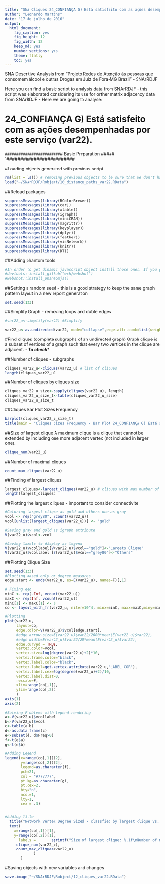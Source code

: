```yaml
---
title: "SNA Cliques 24_CONFIANÇA G) Está satisfeito com as ações desempenhadas por este serviço (var22)."
author: "Leonardo Martins"
date: "17 de julho de 2016"
output: 
  html_document: 
    fig_caption: yes
    fig_height: 12
    fig_width: 12
    keep_md: yes
    number_sections: yes
    theme: flatly
    toc: yes
---
```

SNA Descritive Analysis from "Projeto Redes de Atenção às pessoas que consomem álcool e outras Drogas em Juiz de Fora-MG   Brazil"  - SNArRDJF

Here you can find a basic script to analysis data from SNArRDJF - this script was elaborated considering its use for orther matrix adjacency data from SNArRDJF - Here we are going to analyse:

# 24_CONFIANÇA G) Está satisfeito com as ações desempenhadas por este serviço (var22).

`#########################
`# Basic Preparation #####
`#########################

#Loading objects generated with previous script 
```r
rm(list = ls()) # removing previous objects to be sure that we don't have objects conflicts name
load("~/SNArRDJF/Robject/10_distance_paths_var22.RData")
```
##Reload packages
```r
suppressMessages(library(RColorBrewer))
suppressMessages(library(car))
suppressMessages(library(xtable))
suppressMessages(library(igraph))
suppressMessages(library(miniCRAN))
suppressMessages(library(magrittr))
suppressMessages(library(keyplayer))
suppressMessages(library(dplyr))
suppressMessages(library(feather))
suppressMessages(library(visNetwork))
suppressMessages(library(knitr))
suppressMessages(library(DT))
```
##Adding phantom tools
```r
#In order to get dinamic javascript object install those ones. If you get problems installing go to Stackoverflow.com and type your error to discover what to do. In some cases the libraries need to be intalled in outside R libs.
#devtools::install_github("wch/webshot")
#webshot::install_phantomjs()
```
##Setting a random seed - this is a good strategy to keep the same graph pattern layout in a new report generation
```r
set.seed(123)
```

##Simplify Graph - removing loops and duble edges 
```r
#var22_u<-simplify(var22) #Simplify

var22_u<-as.undirected(var22, mode="collapse",edge.attr.comb=list(weight="mean","ignore"))
```

#Find cliques (complete subgraphs of an undirected graph)
Graph clique is a subset of vertices of a graph such that every two vertices in the clique are adjacent. - ***To check****

##Number of cliques - subgraphs
```r
cliques_var22_u<-cliques(var22_u) # list of cliques 
length(cliques_var22_u)
```
##Number of cliques by cliques size
```r
cliques_var22_u_size<-sapply(cliques(var22_u), length) 
cliques_var22_u_size_t<-table(cliques_var22_u_size)
cliques_var22_u_size_t
```

##Cliques Bar Plot Sizes Frequency
```r
barplot(cliques_var22_u_size_t)
title(main = "Cliques Sizes Frequency - Bar Plot 24_CONFIANÇA G) Está satisfeito com as ações desempenhadas por este serviço (var22).", font.main = 4)
```

##Size of largest clique 
A maximum clique is a clique that cannot be extended by including one more adjacent vertex (not included in larger one). 
```r
clique_num(var22_u)
```
##Number of maximal cliques
```r
count_max_cliques(var22_u)
```
##Finding of largest cliques
```r
largest_cliques<-largest_cliques(var22_u) # cliques with max number of nodes
length(largest_cliques)
```

##Plotting the largest cliques - important to consider connectivite 
```r
#Coloring largest clique as gold and others one as gray
vcol <- rep("grey80", vcount(var22_u))
vcol[unlist(largest_cliques(var22_u))] <- "gold"

#Saving gray and gold as igraph attribute
V(var22_u)$vcol<-vcol

#Saving labels to display as legend
V(var22_u)$vcollabel[V(var22_u)$vcol=="gold"]<-"Largets Clique"
V(var22_u)$vcollabel [V(var22_u)$vcol=="grey80"]<-"Others"
```
##Plotting Clique Size
```r
set.seed(123)
#Plotting based only on degree measures 
edge.start <- ends(var22_u, es=E(var22_u), names=F)[,1]

# Fixing ego
minC <- rep(-Inf, vcount(var22_u))
maxC <- rep(Inf, vcount(var22_u))
minC[1] <- maxC[1] <- 0
co <- layout_with_fr(var22_u, niter=10^4, minx=minC, maxx=maxC,miny=minC, maxy=maxC, weights=E(var22_u)$var22)

#Plotting
plot(var22_u, 
     layout=co,
     edge.color=V(var22_u)$vcol[edge.start],
     #edge.arrow.size=E(var22_u)$var22/2000*mean(E(var22_u)$var22),
     #edge.width=E(var22_u)$var22/20*mean(E(var22_u)$var22),
     edge.curved = TRUE,
     vertex.color=vcol,
     vertex.size=log(degree(var22_u)+2)*10,
     vertex.frame.color="black",
     vertex.label.color="black",
     vertex.label=get.vertex.attribute(var22_u,"LABEL_COR"),
     vertex.label.cex=log(degree(var22_u)+2)/10,
     vertex.label.dist=0,
     rescale=F,
     xlim=range(co[,1]), 
     ylim=range(co[,2])
     )
axis(1)
axis(2)

#Solving Problems with legend rendering 
a<-V(var22_u)$vcollabel
b<-V(var22_u)$vcol
c<-table(a,b)
d<-as.data.frame(c)
e<-subset(d, d$Freq>0)
f<-t(e$a)
g<-t(e$b)

#Adding Legend
legend(x=range(co[,1])[2], 
       y=range(co[,2])[2],
       legend=as.character(f),
       pch=21,
       col = "#777777", 
       pt.bg=as.character(g),
       pt.cex=2,
       bty="n", 
       ncol=1,
       lty=1,
       cex = .3)


#Adding Title
  title("Network Vertex Degree Sized - classfied by largest clique vs. others", sub = "Source: from authors ")  
  text( 
    x=range(co[,1])[1],
    y=range(co[,2])[1], 
      labels =       sprintf("Size of largest clique: %.1f\nNumber of maximal cliques: %.1f",
     clique_num(var22_u), 
     count_max_cliques(var22_u)
             )
       )
```
#Saving objects with new variables and changes
```r
save.image("~/SNArRDJF/Robject/12_cliques_var22.RData") 
```


